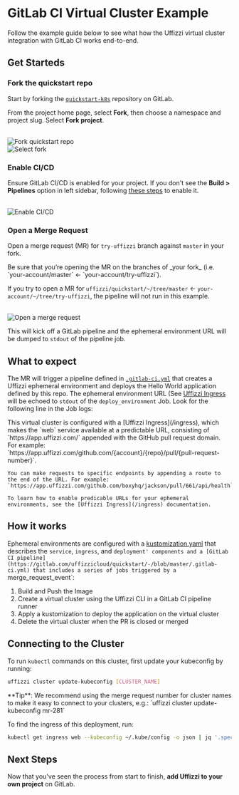 
# GitLab CI Virtual Cluster Example

Follow the example guide below to see what how the Uffizzi virtual cluster integration with GitLab CI works end-to-end.

## Get Starteds

<Steps>

### Fork the quickstart repo 

Start by forking the [`quickstart-k8s`](https://gitlab.com/uffizzi/quickstart-k8s) repository on GitLab.  

From the project home page, select **Fork**, then choose a namespace and project slug. Select **Fork project**.

<br />
<Image
    src="/images/quickstart-gitlab-fork-1.png"
    width={640}
    height={433}
    alt="Fork quickstart repo"
    className="border rounded-lg overflow-hidden mt-6"
/>
<br />
<Image
    src="/images/quickstart-gitlab-fork-2.png"
    width={640}
    height={433}
    alt="Select fork"
    className="border rounded-lg overflow-hidden mt-6"
/>
<br />

### Enable CI/CD 

Ensure GitLab CI/CD is enabled for your project. If you don't see the **Build > Pipelines** option in left sidebar, following [these steps](https://docs.gitlab.com/ee/ci/enable_or_disable_ci.html#enable-cicd-in-a-project) to enable it.

<br />
<Image
    src="/images/quickstart-gitlab-build-pipelines.png"
    width={640}
    height={433}
    alt="Enable CI/CD"
    className="border rounded-lg overflow-hidden mt-6"
/>
<br />

### Open a Merge Request

Open a merge request (MR) for `try-uffizzi` branch against `master` in your fork.

<Callout type="warning">
    Be sure that you’re opening the MR on the branches of _your fork_ (i.e. `your-account/master` ← `your-account/try-uffizzi`).
</Callout>

If you try to open a MR for `uffizzi/quickstart/~/tree/master` ← `your-account/~/tree/try-uffizzi`, the pipeline will not run in this example.

<br />
<Image
    src="/images/quickstart-gitlab-create-mr.png"
    width={640}
    height={433}
    alt="Open a merge request"
    className="border rounded-lg overflow-hidden mt-6"
/>
<br />

This will kick off a GitLab pipeline and the ephemeral environment URL will be dumped to `stdout` of the pipeline job. 

</Steps>

## What to expect

The MR will trigger a pipeline defined in [`.gitlab-ci.yml`](https://gitlab.com/uffizzicloud/quickstart/-/blob/master/.gitlab-ci.yml) that creates a Uffizzi ephemeral environment and deploys the Hello World application defined by this repo. The ephemeral environment URL (See [Uffizzi Ingress](/ingress) will be echoed to `stdout` of the `deploy_environment` Job. Look for the following line in the Job logs:

<Callout type="info">
    This virtual cluster is configured with a [Uffizzi Ingress](/ingress), which makes the `web` service available at a predictable URL, consisting of `https://app.uffizzi.com/` appended with the GitHub pull request domain. For example:  
    `https://app.uffizzi.com/github.com/{account}/{repo}/pull/{pull-request-number}`.  

    You can make requests to specific endpoints by appending a route to the end of the URL. For example:  
    `https://app.uffizzi.com/github.com/boxyhq/jackson/pull/661/api/health`  

    To learn how to enable predicable URLs for your ephemeral environments, see the [Uffizzi Ingress](/ingress) documentation.

</Callout>

## How it works 

Ephemeral environments are configured with a [kustomization.yaml](https://gitlab.com/uffizzicloud/quickstart/-/blob/master/kustomization.yaml) that describes the `service`, `ingress`, and `deployment' components and a [GitLab CI pipeline](https://gitlab.com/uffizzicloud/quickstart/-/blob/master/.gitlab-ci.yml) that includes a series of jobs triggered by a `merge_request_event`:

1. Build and Push the Image
2. Create a virtual cluster using the Uffizzi CLI in a GitLab CI pipeline runner  
3. Apply a kustomization to deploy the application on the virtual cluster
4. Delete the virtual cluster when the PR is closed or merged

## Connecting to the Cluster

To run `kubectl` commands on this cluster, first update your kubeconfig by running:  

``` bash
uffizzi cluster update-kubeconfig [CLUSTER_NAME]
```

<Callout>
    **Tip**: We recommend using the merge request number for cluster names to make it easy to connect to your clusters, e.g.: `uffizzi cluster update-kubeconfig mr-281`  
</Callout>

To find the ingress of this deployment, run:   

``` bash
kubectl get ingress web --kubeconfig ~/.kube/config -o json | jq '.spec.rules[0].host' | tr -d '"'
```

## Next Steps  

Now that you've seen the process from start to finish, **add Uffizzi to your own project** on GitLab.  